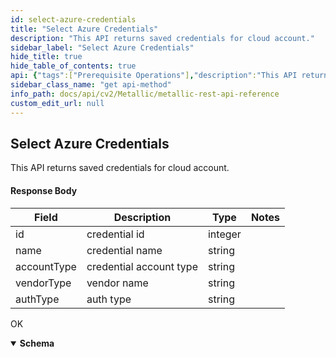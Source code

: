 ```yaml
---
id: select-azure-credentials
title: "Select Azure Credentials"
description: "This API returns saved credentials for cloud account."
sidebar_label: "Select Azure Credentials"
hide_title: true
hide_table_of_contents: true
api: {"tags":["Prerequisite Operations"],"description":"This API returns saved credentials for cloud account.\n\n#### Response Body\n\n| **Field** | **Description** | **Type** | **Notes** |\n| --- | --- | --- | --- |\n| id | credential id | integer |  |\n| name | credential name | string |  |\n| accountType | credential account type | string |  |\n| vendorType | vendor name | string |  |\n| authType | auth type | string |  |","operationId":"SelectAzureCredentials","responses":{"200":{"description":"OK","content":{"application/json;charset=utf-8":{"schema":[{"title":"SelectAzureCredentials","required":["credentialManager"],"type":"object","properties":{"credentialManager":{"type":"array","items":{"title":"CredentialManager1","required":["id","name","accountType"],"type":"object","properties":{"id":{"type":"integer","format":"int32"},"name":{"type":"string"},"accountType":{"type":"string"},"vendorType":{"type":"string"},"authType":{"type":"string"}},"example":{"id":324,"name":"azure-cred","accountType":"CLOUD_ACCOUNT","vendorType":"MICROSOFT_AZURE_TYPE","authType":"AZUREACCOUNT"}},"description":""}},"example":{"credentialManager":[{"id":324,"name":"azure-cred","accountType":"CLOUD_ACCOUNT","vendorType":"MICROSOFT_AZURE_TYPE","authType":"AZUREACCOUNT"},{"id":326,"name":"AzureSQLCreds","accountType":"CLOUD_ACCOUNT","vendorType":"MICROSOFT_AZURE_TYPE","authType":"AZUREACCOUNT"},{"id":327,"name":"CosmosCredreg","accountType":"CLOUD_ACCOUNT","vendorType":"MICROSOFT_AZURE_TYPE","authType":"AZUREACCOUNT"},{"id":332,"name":"TestM","accountType":"CLOUD_ACCOUNT","vendorType":"MICROSOFT_AZURE_TYPE","authType":"MICROSOFT_AZURE"},{"id":333,"name":"AzureSQLTeam-SQLRMApp1","accountType":"CLOUD_ACCOUNT","vendorType":"MICROSOFT_AZURE_TYPE","authType":"AZUREACCOUNT"},{"id":334,"name":"dummy-donot-use","accountType":"SQL_SERVER_ACCOUNT"},{"id":335,"name":"AZMangInstRegul","accountType":"CLOUD_ACCOUNT","vendorType":"MICROSOFT_AZURE_TYPE","authType":"AZUREACCOUNT"},{"id":336,"name":"AzureSQLServer-Chris","accountType":"SQL_SERVER_ACCOUNT"},{"id":337,"name":"MangedinstanceRegular","accountType":"CLOUD_ACCOUNT","vendorType":"MICROSOFT_AZURE_TYPE","authType":"AZUREACCOUNT"},{"id":338,"name":"AzureSQLServer-cvadmin","accountType":"SQL_SERVER_ACCOUNT"},{"id":339,"name":"SQLServer-peter","accountType":"SQL_SERVER_ACCOUNT"},{"id":341,"name":"azure-CA-Page","accountType":"CLOUD_ACCOUNT","vendorType":"MICROSOFT_AZURE_TYPE","authType":"AZUREACCOUNT"},{"id":344,"name":"azure-storage-ash","accountType":"CLOUD_ACCOUNT","vendorType":"MICROSOFT_AZURE_TYPE","authType":"MICROSOFT_AZURE"},{"id":345,"name":"AzureSQLServer-AD-NonMFA","accountType":"SQL_SERVER_ACCOUNT"},{"id":346,"name":"AzureSQLServer-cvadmin2","accountType":"SQL_SERVER_ACCOUNT"},{"id":347,"name":"Mainstadmin","accountType":"SQL_SERVER_ACCOUNT"},{"id":350,"name":"testCred","accountType":"CLOUD_ACCOUNT","vendorType":"MICROSOFT_AZURE_TYPE","authType":"MICROSOFT_AZURE"},{"id":352,"name":"dummy","accountType":"CLOUD_ACCOUNT","vendorType":"MICROSOFT_AZURE_TYPE","authType":"AZUREACCOUNT"},{"id":353,"name":"SQLMIEastUSadmin","accountType":"SQL_SERVER_ACCOUNT"},{"id":354,"name":"SQLMIEaUSadm2","accountType":"SQL_SERVER_ACCOUNT"},{"id":357,"name":"AzureSQLServer-sqladmin","accountType":"SQL_SERVER_ACCOUNT"},{"id":359,"name":"ManInstApp","accountType":"CLOUD_ACCOUNT","vendorType":"MICROSOFT_AZURE_TYPE","authType":"AZUREACCOUNT"},{"id":360,"name":"ManEaUSsqladmin","accountType":"SQL_SERVER_ACCOUNT"},{"id":361,"name":"ManInstsqladmin","accountType":"SQL_SERVER_ACCOUNT"},{"id":362,"name":"sqladminwestus","accountType":"SQL_SERVER_ACCOUNT"},{"id":363,"name":"vsardscreds","accountType":"CLOUD_ACCOUNT","vendorType":"AMAZON","authType":"AMAZON_S3"},{"id":364,"name":"awscreds-aash","accountType":"CLOUD_ACCOUNT","vendorType":"AMAZON","authType":"AMAZON_S3"},{"id":365,"name":"0708MaIdsqladmin","accountType":"SQL_SERVER_ACCOUNT"},{"id":372,"name":"sheza-testVSA-azure","accountType":"CLOUD_ACCOUNT","vendorType":"MICROSOFT_AZURE_TYPE","authType":"AZUREACCOUNT"},{"id":376,"name":"testcredential","accountType":"CLOUD_ACCOUNT","vendorType":"MICROSOFT_AZURE_TYPE","authType":"MICROSOFT_AZURE"}]}}],"examples":{"Select Azure Credentials":{"value":{"credentialManager":[{"id":324,"name":"azure-cred","accountType":"CLOUD_ACCOUNT","vendorType":"MICROSOFT_AZURE_TYPE","authType":"AZUREACCOUNT"},{"id":326,"name":"AzureSQLCreds","accountType":"CLOUD_ACCOUNT","vendorType":"MICROSOFT_AZURE_TYPE","authType":"AZUREACCOUNT"},{"id":327,"name":"CosmosCredreg","accountType":"CLOUD_ACCOUNT","vendorType":"MICROSOFT_AZURE_TYPE","authType":"AZUREACCOUNT"},{"id":332,"name":"TestM","accountType":"CLOUD_ACCOUNT","vendorType":"MICROSOFT_AZURE_TYPE","authType":"MICROSOFT_AZURE"},{"id":333,"name":"AzureSQLTeam-SQLRMApp1","accountType":"CLOUD_ACCOUNT","vendorType":"MICROSOFT_AZURE_TYPE","authType":"AZUREACCOUNT"},{"id":334,"name":"dummy-donot-use","accountType":"SQL_SERVER_ACCOUNT"},{"id":335,"name":"AZMangInstRegul","accountType":"CLOUD_ACCOUNT","vendorType":"MICROSOFT_AZURE_TYPE","authType":"AZUREACCOUNT"},{"id":336,"name":"AzureSQLServer-Chris","accountType":"SQL_SERVER_ACCOUNT"},{"id":337,"name":"MangedinstanceRegular","accountType":"CLOUD_ACCOUNT","vendorType":"MICROSOFT_AZURE_TYPE","authType":"AZUREACCOUNT"},{"id":338,"name":"AzureSQLServer-cvadmin","accountType":"SQL_SERVER_ACCOUNT"},{"id":339,"name":"SQLServer-peter","accountType":"SQL_SERVER_ACCOUNT"},{"id":341,"name":"azure-CA-Page","accountType":"CLOUD_ACCOUNT","vendorType":"MICROSOFT_AZURE_TYPE","authType":"AZUREACCOUNT"},{"id":344,"name":"azure-storage-ash","accountType":"CLOUD_ACCOUNT","vendorType":"MICROSOFT_AZURE_TYPE","authType":"MICROSOFT_AZURE"},{"id":345,"name":"AzureSQLServer-AD-NonMFA","accountType":"SQL_SERVER_ACCOUNT"},{"id":346,"name":"AzureSQLServer-cvadmin2","accountType":"SQL_SERVER_ACCOUNT"},{"id":347,"name":"Mainstadmin","accountType":"SQL_SERVER_ACCOUNT"},{"id":350,"name":"testCred","accountType":"CLOUD_ACCOUNT","vendorType":"MICROSOFT_AZURE_TYPE","authType":"MICROSOFT_AZURE"},{"id":352,"name":"dummy","accountType":"CLOUD_ACCOUNT","vendorType":"MICROSOFT_AZURE_TYPE","authType":"AZUREACCOUNT"},{"id":353,"name":"SQLMIEastUSadmin","accountType":"SQL_SERVER_ACCOUNT"},{"id":354,"name":"SQLMIEaUSadm2","accountType":"SQL_SERVER_ACCOUNT"},{"id":357,"name":"AzureSQLServer-sqladmin","accountType":"SQL_SERVER_ACCOUNT"},{"id":359,"name":"ManInstApp","accountType":"CLOUD_ACCOUNT","vendorType":"MICROSOFT_AZURE_TYPE","authType":"AZUREACCOUNT"},{"id":360,"name":"ManEaUSsqladmin","accountType":"SQL_SERVER_ACCOUNT"},{"id":361,"name":"ManInstsqladmin","accountType":"SQL_SERVER_ACCOUNT"},{"id":362,"name":"sqladminwestus","accountType":"SQL_SERVER_ACCOUNT"},{"id":363,"name":"vsardscreds","accountType":"CLOUD_ACCOUNT","vendorType":"AMAZON","authType":"AMAZON_S3"},{"id":364,"name":"awscreds-aash","accountType":"CLOUD_ACCOUNT","vendorType":"AMAZON","authType":"AMAZON_S3"},{"id":365,"name":"0708MaIdsqladmin","accountType":"SQL_SERVER_ACCOUNT"},{"id":372,"name":"sheza-testVSA-azure","accountType":"CLOUD_ACCOUNT","vendorType":"MICROSOFT_AZURE_TYPE","authType":"AZUREACCOUNT"},{"id":376,"name":"testcredential","accountType":"CLOUD_ACCOUNT","vendorType":"MICROSOFT_AZURE_TYPE","authType":"MICROSOFT_AZURE"}]}}}}}}},"deprecated":false,"method":"get","path":"/core/azuredb/cloudaccount/credentials","servers":[{"url":"https://api.metallic.io/api/v1","variables":{}}],"security":[{"bearer":[]}],"securitySchemes":{"bearer":{"type":"http","scheme":"bearer"}},"info":{"title":"Metallic REST API Reference","description":"This API documentation covers all the APIs exposed by metallic for all the partner customers as well as standalone customers.\n\n> Invoke Authentication - `/api/v1/authenticate` API using `username` and `password` provided by metallic to obtain `authToken`. All subsequent requests should pass `authToken` obtained as `Bearer token` as part of `Authorization` header.\n\n> Contact Metallic Customer support for any further assistance.\n\n## HTTP Codes\n\nFollowing are the generic HTTP codes returned by APIs. These HTTP codes are not documented again at each API level to improve the overall documentation readability.\n\n| **HTTP Error Code** | **Description** |\n| --- | --- |\n| 200 | OK - Success |\n| 201 | Created - Record created successfully |\n| 204 | Success No Content -Usually returned for DELETE operation response. |\n| 400 | Bad Request - Correct the request and resubmit. |\n| 401 | Unauthorized - Authentication Failed. User credentials are incorrect or authToken is incorrect/expired. |\n| 403 | Forbidden - Logged in user does not have permission to requested API. |\n| 404 | Not Found - No records found matching the request. |\n| 409 | Conflict - In case of business errors where resource can not be created/updated due to conflict. |\n| 429 | Too Many Requests - API invocation quota exceeded. |\n| 500 | Internal Server Error - Unexpected error from server. Something went wrong on server. |","contact":{},"version":"1.0"},"postman":{"name":"Select Azure Credentials","description":{"content":"This API returns saved credentials for cloud account.\n\n#### Response Body\n\n| **Field** | **Description** | **Type** | **Notes** |\n| --- | --- | --- | --- |\n| id | credential id | integer |  |\n| name | credential name | string |  |\n| accountType | credential account type | string |  |\n| vendorType | vendor name | string |  |\n| authType | auth type | string |  |","type":"text/plain"},"url":{"path":["core","azuredb","cloudaccount","credentials"],"host":["{{baseUrl}}"],"query":[],"variable":[]},"header":[{"key":"Accept","value":"application/json;charset=utf-8"}],"method":"GET"}}
sidebar_class_name: "get api-method"
info_path: docs/api/cv2/Metallic/metallic-rest-api-reference
custom_edit_url: null
---
```



## Select Azure Credentials



This API returns saved credentials for cloud account.

#### Response Body

| **Field** | **Description** | **Type** | **Notes** |
| --- | --- | --- | --- |
| id | credential id | integer |  |
| name | credential name | string |  |
| accountType | credential account type | string |  |
| vendorType | vendor name | string |  |
| authType | auth type | string |  |

<div><ApiTabs><TabItem label={"200"} value={"200"}><div>

OK

</div><div><MimeTabs schemaType={"response"}><TabItem label={"application/json;charset=utf-8"} value={"application/json;charset=utf-8"}><SchemaTabs><TabItem label={"Schema"} value={"Schema"}><details style={{}} data-collapsed={false} open={true}><summary style={{"textAlign":"left"}}><strong>Schema</strong></summary><div style={{"textAlign":"left","marginLeft":"1rem"}}></div><ul style={{"marginLeft":"1rem"}}></ul></details></TabItem><TabItem label={" Select  Azure  Credentials"} value={" Select  Azure  Credentials"}><ResponseSamples responseExample={"{\n  \"credentialManager\": [\n    {\n      \"id\": 324,\n      \"name\": \"azure-cred\",\n      \"accountType\": \"CLOUD_ACCOUNT\",\n      \"vendorType\": \"MICROSOFT_AZURE_TYPE\",\n      \"authType\": \"AZUREACCOUNT\"\n    },\n    {\n      \"id\": 326,\n      \"name\": \"AzureSQLCreds\",\n      \"accountType\": \"CLOUD_ACCOUNT\",\n      \"vendorType\": \"MICROSOFT_AZURE_TYPE\",\n      \"authType\": \"AZUREACCOUNT\"\n    },\n    {\n      \"id\": 327,\n      \"name\": \"CosmosCredreg\",\n      \"accountType\": \"CLOUD_ACCOUNT\",\n      \"vendorType\": \"MICROSOFT_AZURE_TYPE\",\n      \"authType\": \"AZUREACCOUNT\"\n    },\n    {\n      \"id\": 332,\n      \"name\": \"TestM\",\n      \"accountType\": \"CLOUD_ACCOUNT\",\n      \"vendorType\": \"MICROSOFT_AZURE_TYPE\",\n      \"authType\": \"MICROSOFT_AZURE\"\n    },\n    {\n      \"id\": 333,\n      \"name\": \"AzureSQLTeam-SQLRMApp1\",\n      \"accountType\": \"CLOUD_ACCOUNT\",\n      \"vendorType\": \"MICROSOFT_AZURE_TYPE\",\n      \"authType\": \"AZUREACCOUNT\"\n    },\n    {\n      \"id\": 334,\n      \"name\": \"dummy-donot-use\",\n      \"accountType\": \"SQL_SERVER_ACCOUNT\"\n    },\n    {\n      \"id\": 335,\n      \"name\": \"AZMangInstRegul\",\n      \"accountType\": \"CLOUD_ACCOUNT\",\n      \"vendorType\": \"MICROSOFT_AZURE_TYPE\",\n      \"authType\": \"AZUREACCOUNT\"\n    },\n    {\n      \"id\": 336,\n      \"name\": \"AzureSQLServer-Chris\",\n      \"accountType\": \"SQL_SERVER_ACCOUNT\"\n    },\n    {\n      \"id\": 337,\n      \"name\": \"MangedinstanceRegular\",\n      \"accountType\": \"CLOUD_ACCOUNT\",\n      \"vendorType\": \"MICROSOFT_AZURE_TYPE\",\n      \"authType\": \"AZUREACCOUNT\"\n    },\n    {\n      \"id\": 338,\n      \"name\": \"AzureSQLServer-cvadmin\",\n      \"accountType\": \"SQL_SERVER_ACCOUNT\"\n    },\n    {\n      \"id\": 339,\n      \"name\": \"SQLServer-peter\",\n      \"accountType\": \"SQL_SERVER_ACCOUNT\"\n    },\n    {\n      \"id\": 341,\n      \"name\": \"azure-CA-Page\",\n      \"accountType\": \"CLOUD_ACCOUNT\",\n      \"vendorType\": \"MICROSOFT_AZURE_TYPE\",\n      \"authType\": \"AZUREACCOUNT\"\n    },\n    {\n      \"id\": 344,\n      \"name\": \"azure-storage-ash\",\n      \"accountType\": \"CLOUD_ACCOUNT\",\n      \"vendorType\": \"MICROSOFT_AZURE_TYPE\",\n      \"authType\": \"MICROSOFT_AZURE\"\n    },\n    {\n      \"id\": 345,\n      \"name\": \"AzureSQLServer-AD-NonMFA\",\n      \"accountType\": \"SQL_SERVER_ACCOUNT\"\n    },\n    {\n      \"id\": 346,\n      \"name\": \"AzureSQLServer-cvadmin2\",\n      \"accountType\": \"SQL_SERVER_ACCOUNT\"\n    },\n    {\n      \"id\": 347,\n      \"name\": \"Mainstadmin\",\n      \"accountType\": \"SQL_SERVER_ACCOUNT\"\n    },\n    {\n      \"id\": 350,\n      \"name\": \"testCred\",\n      \"accountType\": \"CLOUD_ACCOUNT\",\n      \"vendorType\": \"MICROSOFT_AZURE_TYPE\",\n      \"authType\": \"MICROSOFT_AZURE\"\n    },\n    {\n      \"id\": 352,\n      \"name\": \"dummy\",\n      \"accountType\": \"CLOUD_ACCOUNT\",\n      \"vendorType\": \"MICROSOFT_AZURE_TYPE\",\n      \"authType\": \"AZUREACCOUNT\"\n    },\n    {\n      \"id\": 353,\n      \"name\": \"SQLMIEastUSadmin\",\n      \"accountType\": \"SQL_SERVER_ACCOUNT\"\n    },\n    {\n      \"id\": 354,\n      \"name\": \"SQLMIEaUSadm2\",\n      \"accountType\": \"SQL_SERVER_ACCOUNT\"\n    },\n    {\n      \"id\": 357,\n      \"name\": \"AzureSQLServer-sqladmin\",\n      \"accountType\": \"SQL_SERVER_ACCOUNT\"\n    },\n    {\n      \"id\": 359,\n      \"name\": \"ManInstApp\",\n      \"accountType\": \"CLOUD_ACCOUNT\",\n      \"vendorType\": \"MICROSOFT_AZURE_TYPE\",\n      \"authType\": \"AZUREACCOUNT\"\n    },\n    {\n      \"id\": 360,\n      \"name\": \"ManEaUSsqladmin\",\n      \"accountType\": \"SQL_SERVER_ACCOUNT\"\n    },\n    {\n      \"id\": 361,\n      \"name\": \"ManInstsqladmin\",\n      \"accountType\": \"SQL_SERVER_ACCOUNT\"\n    },\n    {\n      \"id\": 362,\n      \"name\": \"sqladminwestus\",\n      \"accountType\": \"SQL_SERVER_ACCOUNT\"\n    },\n    {\n      \"id\": 363,\n      \"name\": \"vsardscreds\",\n      \"accountType\": \"CLOUD_ACCOUNT\",\n      \"vendorType\": \"AMAZON\",\n      \"authType\": \"AMAZON_S3\"\n    },\n    {\n      \"id\": 364,\n      \"name\": \"awscreds-aash\",\n      \"accountType\": \"CLOUD_ACCOUNT\",\n      \"vendorType\": \"AMAZON\",\n      \"authType\": \"AMAZON_S3\"\n    },\n    {\n      \"id\": 365,\n      \"name\": \"0708MaIdsqladmin\",\n      \"accountType\": \"SQL_SERVER_ACCOUNT\"\n    },\n    {\n      \"id\": 372,\n      \"name\": \"sheza-testVSA-azure\",\n      \"accountType\": \"CLOUD_ACCOUNT\",\n      \"vendorType\": \"MICROSOFT_AZURE_TYPE\",\n      \"authType\": \"AZUREACCOUNT\"\n    },\n    {\n      \"id\": 376,\n      \"name\": \"testcredential\",\n      \"accountType\": \"CLOUD_ACCOUNT\",\n      \"vendorType\": \"MICROSOFT_AZURE_TYPE\",\n      \"authType\": \"MICROSOFT_AZURE\"\n    }\n  ]\n}"} language={"shell"}></ResponseSamples></TabItem></SchemaTabs></TabItem></MimeTabs></div></TabItem></ApiTabs></div>
      